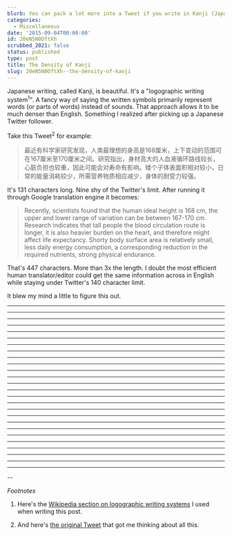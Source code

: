 ```yaml
---
blurb: You can pack a lot more into a Tweet if you write in Kanji (Japanese).
categories:
  - Miscellaneous
date: '2015-09-04T00:00:00'
id: 20eN5N0OftXh
scrubbed_2021: false
status: published
type: post
title: The Density of Kanji
slug: 20eN5N0OftXh--the-density-of-kanji
---
```


Japanese writing, called Kanji, is beautiful. It's a "logographic writing system<sup>1</sup>". A fancy way of saying the written symbols primarily represent words (or parts of words) instead of sounds. That approach allows it to be much denser than English. Something I realized after picking up a Japanese Twitter follower.

Take this Tweet<sup>2</sup> for example:

> 最近有科学家研究发现，人类最理想的身高是168厘米，上下变动的范围可在167厘米至170厘米之间。研究指出，身材高大的人血液循环路线较长，心脏负担也较重，因此可能会对寿命有影响。矮个子体表面积相对较小，日常的能量消耗较少，所需营养物质相应减少，身体的耐受力较强。

It's 131 characters long. Nine shy of the Twitter's limit. After running it through Google translation engine it becomes:

> Recently, scientists found that the human ideal height is 168 cm, the upper and lower range of variation can be between 167-170 cm. Research indicates that tall people the blood circulation route is longer, it is also heavier burden on the heart, and therefore might affect life expectancy. Shorty body surface area is relatively small, less daily energy consumption, a corresponding reduction in the required nutrients, strong physical endurance.

That's 447 characters. More than 3x the length. I doubt the most efficient human translator/editor could get the same information across in English while staying under Twitter's 140 character limit. 

It blew my mind a little to figure this out. 

---
---
---
---
---
---
---
---
---
---
---
---
---
---
---
---
---
---
---
---
---
---
---
---
---
---
--

_Footnotes_

1. Here's the [Wikipedia section on logographic writing systems](https://en.wikipedia.org/wiki/List_of_writing_systems#Logographic_writing_systems) I used when writing this post. 

2. And here's [the original Tweet](https://twitter.com/williamlong/status/572978037584752640) that got me thinking about all this.
